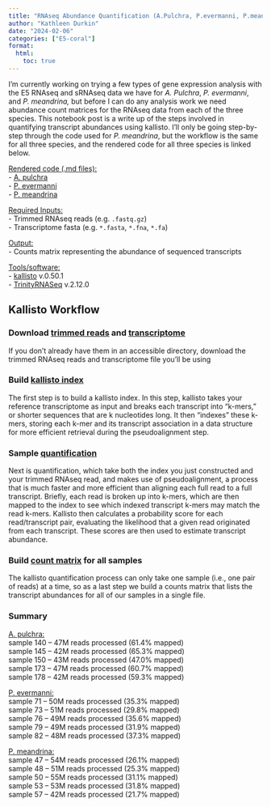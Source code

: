 ```yaml
---
title: "RNAseq Abundance Quantification (A.Pulchra, P.evermanni, P.meandrina)"
author: "Kathleen Durkin"
date: "2024-02-06"
categories: ["E5-coral"]
format:
  html:
    toc: true
---
```


I'm currently working on trying a few types of gene expression analysis with the E5 RNAseq and sRNAseq data we have for *A. Pulchra*, *P. evermanni*, and *P. meandrina,* but before I can do any analysis work we need abundance count matrices for the RNAseq data from each of the three species. This notebook post is a write up of the steps involved in quantifying transcript abundances using kallisto. I'll only be going step-by-step through the code used for *P. meandrina*, but the workflow is the same for all three species, and the rendered code for all three species is linked below.\

[Rendered code (.md files):]{.underline}\
- [A. pulchra](https://github.com/urol-e5/deep-dive/blob/main/D-Apul/code/14-Apul-RNAseq-kallisto.md)\
- [P. evermanni](https://github.com/urol-e5/deep-dive/blob/main/E-Peve/code/12-Peve-RNAseq-kallisto.md)\
- [P. meandrina](https://github.com/urol-e5/deep-dive/blob/main/F-Pmea/code/14-Pmea-RNAseq-kallisto.md)

[Required Inputs:]{.underline}\
- Trimmed RNAseq reads (e.g. `.fastq.gz`)\
- Transcriptome fasta (e.g. `*.fasta`, `*.fna`, `*.fa`)

[Output:]{.underline}\
- Counts matrix representing the abundance of sequenced transcripts

[Tools/software:]{.underline}\
- [kallisto](#0) v.0.50.1\
- [TrinityRNASeq](#0) v.2.12.0\

## Kallisto Workflow

### Download [trimmed reads](https://github.com/urol-e5/deep-dive/blob/main/F-Pmea/code/14-Pmea-RNAseq-kallisto.md#download-trimmed-rnaseq-reads) and [transcriptome](https://github.com/urol-e5/deep-dive/blob/main/F-Pmea/code/14-Pmea-RNAseq-kallisto.md#retrieve-the-reference-transcriptome)

If you don't already have them in an accessible directory, download the trimmed RNAseq reads and transcriptome file you'll be using

### Build [kallisto index](https://github.com/urol-e5/deep-dive/blob/main/F-Pmea/code/14-Pmea-RNAseq-kallisto.md#building-index)

The first step is to build a kallisto index. In this step, kallisto takes your reference transcriptome as input and breaks each transcript into "k-mers," or shorter sequences that are k nucleotides long. It then "indexes" these k-mers, storing each k-mer and its transcript association in a data structure for more efficient retrieval during the pseudoalignment step.

### Sample [quantification](https://github.com/urol-e5/deep-dive/blob/main/F-Pmea/code/14-Pmea-RNAseq-kallisto.md#sample-quantification)

Next is quantification, which take both the index you just constructed and your trimmed RNAseq read, and makes use of pseudoalignment, a process that is much faster and more efficient than aligning each full read to a full transcript. Briefly, each read is broken up into k-mers, which are then mapped to the index to see which indexed transcript k-mers may match the read k-mers. Kallisto then calculates a probability score for each read/transcript pair, evaluating the likelihood that a given read originated from each transcript. These scores are then used to estimate transcript abundance.

### Build [count matrix](https://github.com/urol-e5/deep-dive/blob/main/F-Pmea/code/14-Pmea-RNAseq-kallisto.md#trinity-matrix-with-kallisto-output) for all samples

The kallisto quantification process can only take one sample (i.e., one pair of reads) at a time, so as a last step we build a counts matrix that lists the transcript abundances for all of our samples in a single file.

### Summary

[A. pulchra:]{.underline}\
sample 140 -- 47M reads processed (61.4% mapped)\
sample 145 -- 42M reads processed (65.3% mapped)\
sample 150 -- 43M reads processed (47.0% mapped)\
sample 173 -- 47M reads processed (60.7% mapped)\
sample 178 -- 42M reads processed (59.3% mapped)\

[P. evermanni:]{.underline}\
sample 71 -- 50M reads processed (35.3% mapped)\
sample 73 -- 51M reads processed (29.8% mapped)\
sample 76 -- 49M reads processed (35.6% mapped)\
sample 79 -- 49M reads processed (31.9% mapped)\
sample 82 -- 48M reads processed (37.3% mapped)

[P. meandrina:]{.underline}\
sample 47 -- 54M reads processed (26.1% mapped)\
sample 48 -- 51M reads processed (25.3% mapped)\
sample 50 -- 55M reads processed (31.1% mapped)\
sample 53 -- 53M reads processed (31.8% mapped)\
sample 57 -- 42M reads processed (21.7% mapped)
